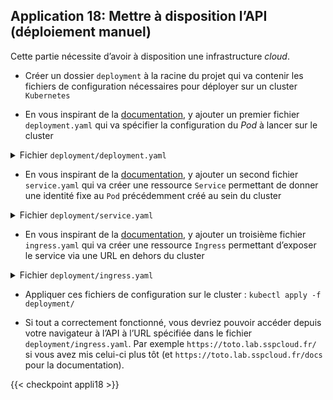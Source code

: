 ::: {.application}
## Application 18: Mettre à disposition l'API (déploiement manuel)

Cette partie nécessite d'avoir à disposition une infrastructure _cloud_.

- Créer un dossier `deployment` à la racine du projet qui va contenir les fichiers de configuration nécessaires pour déployer sur un cluster `Kubernetes`

- En vous inspirant de la [documentation](https://kubernetes.io/docs/concepts/workloads/controllers/deployment/#creating-a-deployment), y ajouter un premier fichier `deployment.yaml` qui va spécifier la configuration du *Pod* à lancer sur le cluster

<details>
<summary>Fichier `deployment/deployment.yaml`</summary>

```.python
#| filename: "deployment/deployment.yaml"
#| source-line-numbers: "19"
apiVersion: apps/v1
kind: Deployment
metadata:
  name: titanic-deployment
  labels:
    app: titanic
spec:
  replicas: 1
  selector:
    matchLabels:
      app: titanic
  template:
    metadata:
      labels:
        app: titanic
    spec:
      containers:
      - name: titanic
        image: #<1>
        ports:
        - containerPort: 8000
```
1. Mettre ici l'image `Docker` utilisée, sous la forme `username/image:latest`

</details>

- En vous inspirant de la [documentation](https://kubernetes.io/fr/docs/concepts/services-networking/service/#d%C3%A9finition-d-un-service), y ajouter un second fichier `service.yaml` qui va créer une ressource `Service` permettant de donner une identité fixe au `Pod` précédemment créé au sein du cluster

<details>
<summary>Fichier `deployment/service.yaml`</summary>

```.yaml
apiVersion: v1
kind: Service
metadata:
  name: titanic-service
spec:
  selector:
    app: titanic
  ports:
    - protocol: TCP
      port: 80
      targetPort: 8000
```
</details>

- En vous inspirant de la [documentation](https://kubernetes.io/docs/concepts/services-networking/ingress/#the-ingress-resource), y ajouter un troisième fichier `ingress.yaml` qui va créer une ressource `Ingress` permettant d'exposer le service via une URL en dehors du cluster

<details>
<summary>Fichier `deployment/ingress.yaml`</summary>

```.python
#| filename: "deployment/ingress.yaml"
#| source-line-numbers: "16-19"
apiVersion: networking.k8s.io/v1
kind: Ingress
metadata:
  name: titanic-ingress
  annotations:
    nginx.ingress.kubernetes.io/rewrite-target: /
    # Enable CORS by adding these annotations
    nginx.ingress.kubernetes.io/enable-cors: "true"
    nginx.ingress.kubernetes.io/cors-allow-methods: "PUT, GET, POST, DELETE, PATCH, OPTIONS"
    nginx.ingress.kubernetes.io/cors-allow-credentials: "true"
    nginx.ingress.kubernetes.io/cors-allow-headers: "DNT,X-CustomHeader,Keep-Alive,User-Agent,X-Requested-With,If-Modified-Since,Cache-Control,Content-Type,Authorization"
    nginx.ingress.kubernetes.io/cors-allow-origin: "*"
spec:
  ingressClassName: nginx
  tls:
  - hosts:
    - #<1>
  rules:
  - host: #<2>
    http:
      paths:
      - path: /
        pathType: Prefix
        backend:
          service:
            name: titanic-service
            port:
              number: 80
```
1. Mettez l'URL auquel vous voulez exposer votre service. Sur le modèle de `titanic.lab.sspcloud.fr` (mais ne tentez pas celui-là, il est déjà pris 😃)
2. Mettre ce même URL ici aussi
</details>

- Appliquer ces fichiers de configuration sur le cluster : `kubectl apply -f deployment/`

- Si tout a correctement fonctionné, vous devriez pouvoir accéder depuis votre navigateur à l'API à l'URL spécifiée dans le fichier `deployment/ingress.yaml`. Par exemple `https://toto.lab.sspcloud.fr/` si vous avez mis celui-ci plus tôt (et `https://toto.lab.sspcloud.fr/docs` pour la documentation).

:::


{{< checkpoint appli18 >}}

